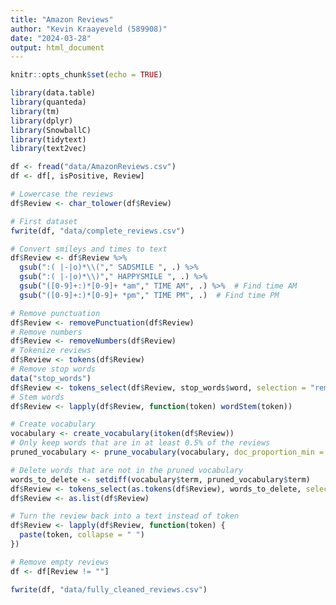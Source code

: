 ```yaml
---
title: "Amazon Reviews"
author: "Kevin Kraayeveld (589908)"
date: "2024-03-28"
output: html_document
---
```


```r
knitr::opts_chunk$set(echo = TRUE)

library(data.table)
library(quanteda)
library(tm)
library(dplyr)
library(SnowballC)
library(tidytext)
library(text2vec)
```

```r
df <- fread("data/AmazonReviews.csv")
df <- df[, isPositive, Review]
```

```r
# Lowercase the reviews
df$Review <- char_tolower(df$Review)

# First dataset
fwrite(df, "data/complete_reviews.csv")

# Convert smileys and times to text 
df$Review <- df$Review %>%
  gsub(":( |-|o)*\\("," SADSMILE ", .) %>%
  gsub(":( |-|o)*\\)"," HAPPYSMILE ", .) %>%
  gsub("([0-9]+:)*[0-9]+ *am"," TIME AM", .) %>%  # Find time AM
  gsub("([0-9]+:)*[0-9]+ *pm"," TIME PM", .)  # Find time PM

# Remove punctuation
df$Review <- removePunctuation(df$Review)
# Remove numbers
df$Review <- removeNumbers(df$Review)
# Tokenize reviews
df$Review <- tokens(df$Review)
# Remove stop words
data("stop_words")
df$Review <- tokens_select(df$Review, stop_words$word, selection = "remove")
# Stem words
df$Review <- lapply(df$Review, function(token) wordStem(token))

# Create vocabulary
vocabulary <- create_vocabulary(itoken(df$Review))
# Only keep words that are in at least 0.5% of the reviews
pruned_vocabulary <- prune_vocabulary(vocabulary, doc_proportion_min = 0.005)

# Delete words that are not in the pruned vocabulary
words_to_delete <- setdiff(vocabulary$term, pruned_vocabulary$term)
df$Review <- tokens_select(as.tokens(df$Review), words_to_delete, selection = "remove")
df$Review <- as.list(df$Review)

# Turn the review back into a text instead of token
df$Review <- lapply(df$Review, function(token) {
  paste(token, collapse = " ")
})

# Remove empty reviews
df <- df[Review != ""]

fwrite(df, "data/fully_cleaned_reviews.csv")
```